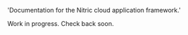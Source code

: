 
  'Documentation for the Nitric cloud application framework.'

<HomeHeader
  title="Resources"
  description="Learn how to quickly get started with Nitric by exploring tutorials, APIs, and platform resources. Discover how Nitric can empower you to build applications efficiently and effectively."
/>

Work in progress. Check back soon.

<Resources />
